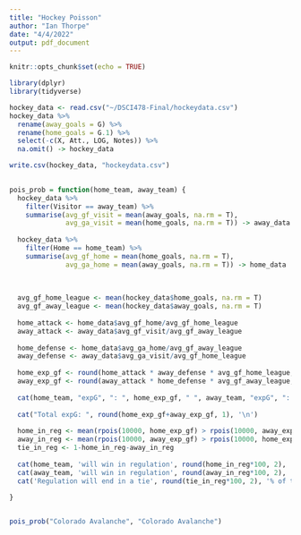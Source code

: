 ```yaml
---
title: "Hockey Poisson"
author: "Ian Thorpe"
date: "4/4/2022"
output: pdf_document
---
```


```r
knitr::opts_chunk$set(echo = TRUE)
```

```r
library(dplyr)
library(tidyverse)
```


```r
hockey_data <- read.csv("~/DSCI478-Final/hockeydata.csv")
hockey_data %>%
  rename(away_goals = G) %>%
  rename(home_goals = G.1) %>%
  select(-c(X, Att., LOG, Notes)) %>%
  na.omit() -> hockey_data

write.csv(hockey_data, "hockeydata.csv")
  
```

```r
pois_prob = function(home_team, away_team) {
  hockey_data %>%
    filter(Visitor == away_team) %>%
    summarise(avg_gf_visit = mean(away_goals, na.rm = T),
              avg_ga_visit = mean(home_goals, na.rm = T)) -> away_data
  
  hockey_data %>%
    filter(Home == home_team) %>%
    summarise(avg_gf_home = mean(home_goals, na.rm = T),
              avg_ga_home = mean(away_goals, na.rm = T)) -> home_data
  
  
  
  avg_gf_home_league <- mean(hockey_data$home_goals, na.rm = T)
  avg_gf_away_league <- mean(hockey_data$away_goals, na.rm = T)
  
  home_attack <- home_data$avg_gf_home/avg_gf_home_league
  away_attack <- away_data$avg_gf_visit/avg_gf_away_league
  
  home_defense <- home_data$avg_ga_home/avg_gf_away_league
  away_defense <- away_data$avg_ga_visit/avg_gf_home_league
  
  home_exp_gf <- round(home_attack * away_defense * avg_gf_home_league, 2)
  away_exp_gf <- round(away_attack * home_defense * avg_gf_away_league, 2)
  
  cat(home_team, "expG", ": ", home_exp_gf, " ", away_team, "expG", ": ", away_exp_gf, "\n")
  
  cat("Total expG: ", round(home_exp_gf+away_exp_gf, 1), '\n')
  
  home_in_reg <- mean(rpois(10000, home_exp_gf) > rpois(10000, away_exp_gf))
  away_in_reg <- mean(rpois(10000, away_exp_gf) > rpois(10000, home_exp_gf))
  tie_in_reg <- 1-home_in_reg-away_in_reg
  
  cat(home_team, 'will win in regulation', round(home_in_reg*100, 2), '% of the time', '\n')
  cat(away_team, 'will win in regulation', round(away_in_reg*100, 2), '% of the time', '\n')
  cat('Regulation will end in a tie', round(tie_in_reg*100, 2), '% of the time')
  
}


pois_prob("Colorado Avalanche", "Colorado Avalanche")
```



